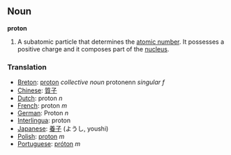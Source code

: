 ==Noun==
'''proton'''
#A subatomic particle that determines the [[atomic number]].  It possesses a positive charge and it composes part of the [[nucleus]].
=== Translation ===
*[[Breton]]: [[proton]] ''collective noun'' protonenn ''singular f''
*[[Chinese]]: [[質子]]
*[[Dutch]]: proton ''n''
*[[French]]: proton ''m''
*[[German]]: Proton ''n''
*[[Interlingua]]: proton
*[[Japanese]]: [[養子]] (ようし, youshi)
*[[Polish]]: [[proton]] ''m''
*[[Portuguese]]: [[próton]] ''m''